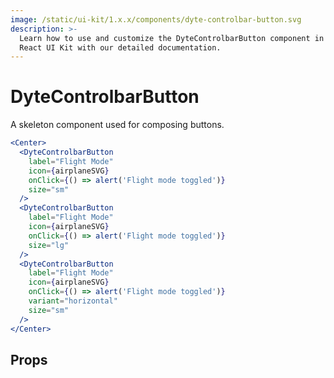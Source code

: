 ```yaml
---
image: /static/ui-kit/1.x.x/components/dyte-controlbar-button.svg
description: >-
  Learn how to use and customize the DyteControlbarButton component in Ospi's
  React UI Kit with our detailed documentation.
---
```


# DyteControlbarButton

A skeleton component used for composing buttons.

```jsx live
<Center>
  <DyteControlbarButton
    label="Flight Mode"
    icon={airplaneSVG}
    onClick={() => alert('Flight mode toggled')}
    size="sm"
  />
  <DyteControlbarButton
    label="Flight Mode"
    icon={airplaneSVG}
    onClick={() => alert('Flight mode toggled')}
    size="lg"
  />
  <DyteControlbarButton
    label="Flight Mode"
    icon={airplaneSVG}
    onClick={() => alert('Flight mode toggled')}
    variant="horizontal"
    size="sm"
  />
</Center>
```

## Props

<PropsTable of="dyte-controlbar-button" />

<head>
  <title>React UI Kit DyteControlbarButton</title>
</head>
